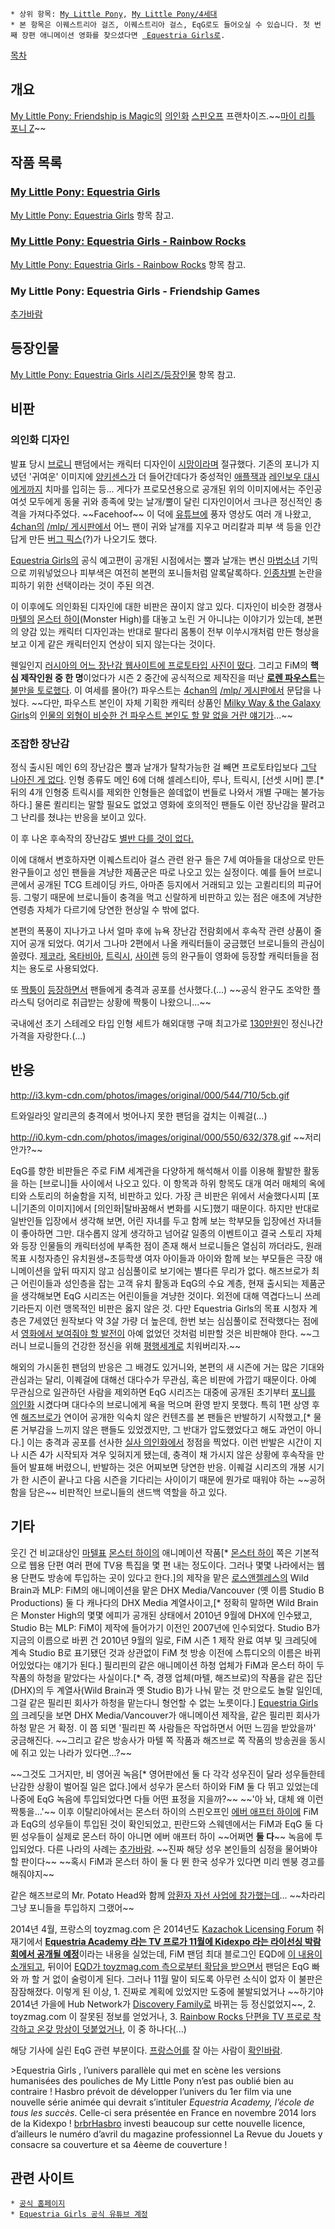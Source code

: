  * 상위 항목: [[My Little Pony]], [[My Little Pony/4세대]]
 * 본 항목은 이퀘스트리아 걸즈, 이퀘스트리아 걸스, EqG로도 들어오실 수 있습니다. 첫 번째 장편 애니메이션 영화를 찾으셨다면 [[My Little Pony: Equestria Girls|]]로.



[[목차]]
== 개요 ==
[[My Little Pony: Friendship is Magic]]의 [[의인화]] [[스핀오프]] 프랜차이즈.~~[[파워퍼프걸Z|마이 리틀 포니 Z]]~~

== 작품 목록 ==
=== [[My Little Pony: Equestria Girls]] ===
[[My Little Pony: Equestria Girls]] 항목 참고.

=== [[My Little Pony: Equestria Girls - Rainbow Rocks]] ===
[[My Little Pony: Equestria Girls - Rainbow Rocks]] 항목 참고.

=== My Little Pony: Equestria Girls - Friendship Games ===

[[추가바람]]

== 등장인물 ==
[[My Little Pony: Equestria Girls 시리즈/등장인물]] 항목 참고.

== 비판 ==
=== 의인화 디자인 ===
발표 당시 [[브로니]] 팬덤에서는 캐릭터 디자인이 [[시망]]이라며 절규했다. 기존의 포니가 지녔던 '귀여운' 이미지에 [[양키센스]]가 더 들어간데다가 중성적인 [[애플잭(Friendship is Magic)|애플잭]]과 [[레인보우 대시(Friendship is Magic)|레인보우 대시]]에게까지 치마를 입히는 등... 게다가 프로모션용으로 공개된 위의 이미지에서는 주인공 여섯 모두에게 동물 귀와 종족에 맞는 날개/뿔이 달린 디자인이어서 크나큰 정신적인 충격을 가져다주었다. ~~Facehoof~~ 이 덕에 [[유튜브]]에 풍자 영상도 여러 개 나왔고, [[4chan]]의 [[4chan/게시판#s-5|/mlp/ 게시판]]에서 어느 팬이 귀와 날개를 지우고 머리칼과 피부 색 등을 인간답게 만든 [https://derpibooru.org/271226 버그 픽스](?)가 나오기도 했다.


[[Equestria Girls]]의 공식 예고편이 공개된 시점에서는 뿔과 날개는 변신 [[마법소녀]] 기믹으로 끼워넣었으나 피부색은 여전히 본편의 포니들처럼 알록달록하다. [[인종차별]] 논란을 피하기 위한 선택이라는 것이 주된 의견.

이 이후에도 의인화된 디자인에 대한 비판은 끊이지 않고 있다. 디자인이 비슷한 경쟁사 [[마텔]]의 [[몬스터 하이]](Monster High)를 대놓고 노린 거 아니냐는 이야기가 있는데, 본편의 양감 있는 캐릭터 디자인과는 반대로 팔다리 몸통이 전부 이쑤시개처럼 만든 형상을 보고 이게 같은 캐릭터인지 연상이 되지 않는다는 것이다. 

웬일인지 [http://lillu.ru/product/kukla-my-little-pony-equestria-girls-devochki-ekvestrii-raduga-desh-eppldzhek-pinki-paj-i-td/ 러시아의 어느 장난감 웹사이트에 프로토타입 사진이 떴다]. 그리고 FiM의 '''핵심 제작인원 중 한 명'''이었다가 시즌 2 중간에 공식적으로 제작진을 떠난 '''[[로렌 파우스트]]'''는 [https://twitter.com/Fyre_flye/status/339163075146022912 불만을 토로했다]. 이 여세를 몰아(?) 파우스트는 [[4chan]]의 [[4chan/게시판#s-5|/mlp/ 게시판]]에서 문답을 나눴다. ~~다만, 파우스트 본인이 자체 기획한 캐릭터 상품인 [http://milkywayandthegalaxygirls.com/ Milky Way & the Galaxy Girls]의 [http://peppersupreme.tumblr.com/post/51563795049/whoo-is-writing-laughingskeleton 인물의 외형이 비슷한 건 파우스트 본인도 할 말 없을 거란 얘기가]...~~

=== 조잡한 장난감 ===
정식 출시된 메인 6의 장난감은 뿔과 날개가 탈착가능한 걸 빼면 프로토타입보다 [http://www.equestriadaily.com/2013/06/fluttershy-pinkie-pie-rarity-and.html 그닥 나아진 게 없다]. 인형 종류도 메인 6에 더해 셀레스티아, 루나, 트릭시, [선셋 시머] 뿐.[* 뒤의 4개 인형중 트릭시를 제외한 인형들은 쓸데없이 번들로 나와서 개별 구매는 불가능 하다.] 물론 퀼리티는 말할 필요도 없었고 영화에 호의적인 팬들도 이런 장난감을 팔려고 그 난리를 쳤냐는 반응을 보이고 있다.

이 후 나온 후속작의 장난감도 [http://instagram.com/p/kctriFoyS-/ 별반 다를 것이 없다.]

이에 대해서 변호하자면 이퀘스트리아 걸스 관련 완구 들은 7세 여아들을 대상으로 만든 완구들이고 성인 팬들을 겨냥한 제품군은 따로 나오고 있는 실정이다. 예를 들어 브로니콘에서 공개된 TCG 트레이딩 카드, 아마존 등지에서 거래되고 있는 고퀼리티의 피규어 등. 그렇기 때문에 브로니들이 충격을 먹고 신랄하게 비판하고 있는 점은 애초에 겨냥한 연령층 자체가 다르기에 당연한 현상일 수 밖에 없다.

본편의 폭풍이 지나가고 나서 얼마 후에 뉴욕 장난감 전람회에서 후속작 관련 상품이 줄지어 공개 되었다. 여기서 그나마 2편에서 나올 캐릭터들이 궁금했던 브로니들의 관심이 쏠렸다. [http://1.bp.blogspot.com/-SkhNR8EOLVY/UwAMpRk_YDI/AAAAAAAADLk/DgzxkslBxjQ/s280/4.jpg 제코라], [http://2.bp.blogspot.com/-P0M7wDVzgJs/UwAMpa11qZI/AAAAAAAADLg/1Q5g5mZpy-k/s280/5.jpg 옥타비아], [http://mylittlewiki.org/wiki/File:Mib-rainbow-rocks-trixie.jpg 트릭시], [http://instagram.com/p/kcteH-IySj/ 사이렌] 등의 완구들이 영화에 등장할 캐릭터들을 점치는 용도로 사용되었다.

또 [http://www.equestriadaily.com/2014/03/knockoff-or-real-molded-equestria-girls.html 짝퉁이] [http://www.equestriadaily.com/2014/12/the-greatest-equestria-girls-knockoff.html?m=1 등장하면서] 팬들에게 충격과 공포를 선사했다.(...) ~~공식 완구도 조악한 플라스틱 덩어리로 취급받는 상황에 짝퉁이 나왔으니...~~

국내에선 초기 스테레오 타입 인형 세트가 해외대행 구매 최고가로 [http://m.shop.interpark.com/product/2147081149/0000100000 130만원]인 정신나간 가격을 자랑한다.(...)

== 반응 ==
http://i3.kym-cdn.com/photos/images/original/000/544/710/5cb.gif

트와일라잇 알리콘의 충격에서 벗어나지 못한 팬덤을 겊치는 이퀘걸(...)

http://i0.kym-cdn.com/photos/images/original/000/550/632/378.gif
~~저리안가?~~

EqG를 향한 비판들은 주로 FiM 세계관을 다양하게 해석해서 이를 이용해 활발한 활동을 하는 [브로니]들 사이에서 나오고 있다. 이 항목과 하위 항목도 대개 여러 매체의 옥에 티와 스토리의 허술함을 지적, 비판하고 있다. 가장 큰 비판은 위에서 서술했다시피 [포니|기존의 이미지]에서 [의인화|탈바꿈해서 변화를 시도]했기 때문이다. 하지만 반대로 일반인들 입장에서 생각해 보면, 어린 자녀를 두고 함께 보는 학부모들 입장에선 자녀들이 좋아하면 그만. 대수롭지 않게 생각하고 넘어갈 일종의 이벤트이고 결국 스토리 자체와 등장 인물들의 캐릭터성에 부족한 점이 존재 해서 브로니들은 열심히 까더라도, 원래 목표 시청자층인 유치원생~초등학생 여자 아이들과 아이와 함께 보는 부모들은 극장 애니메이션을 앞뒤 따지지 않고 심심풀이로 보기에는 별다른 무리가 없다. 해즈브로가 최근 어린이들과 성인층을 잡는 고객 유치 활동과 EqG의 수요 계층, 현재 출시되는 제품군을 생각해보면 EqG 시리즈는 어린이들을 겨냥한 것이다. 외전에 대해 역겹다느니 쓰레기라든지 이런 맹목적인 비판은 옳지 않은 것. 다만 Equestria Girls의 목표 시청자 계층은 7세였던 원작보다 약 3살 가량 더 높은데, 한번 보는 심심풀이로 전락했다는 점에서 [[극장판 보정|영화에서 보여줘야 할 발전]]이 아예 없었던 것처럼 비판할 것은 비판해야 한다. ~~그러니 브로니들의 건강한 정신을 위해 [[평행세계]]로 치워버리자.~~

해외의 가시돋힌 팬덤의 반응은 그 배경도 있거니와, 본편의 새 시즌에 거는 많은 기대와 관심과는 달리, 이퀘걸에 대해선 대다수가 무관심, 혹은 비판에 가깝기 때문이다. 아예 무관심으로 일관하던 사람을 제외하면 EqG 시리즈는 대중에 공개된 초기부터 [[포니]]를 [[의인화]] 시켰다며 대다수의 브로니에게 욕을 먹으며 환영 받지 못했다. 특히 1편 상영 후엔 [[해즈브로]]가 연이어 공개한 익숙치 않은 컨텐츠를 본 팬들은 반발하기 시작했고,[* 물론 거부감을 느끼지 않은 팬들도 있었겠지만, 그 반대가 압도했었다고 해도 과언이 아니다.] 이는 충격과 공포를 선사한 [[My Little Pony: Equestria Girls/삽입곡#s-7.1|실사 의인화]]에서 정점을 찍었다. 이런 반발은 시간이 지나 시즌 4가 시작되자 겨우 잊혀지게 됐는데, 충격이 채 가시지 않은 상황에 후속작을 만들어 발표해 버렸으니, 반발하는 것은 어찌보면 당연한 반응. 이퀘걸 시리즈의 개봉 시기가 한 시즌이 끝나고 다음 시즌을 기다리는 사이이기 때문에 뭔가로 때워야 하는 ~~공허함을 담은~~ 비판적인 브로니들의 샌드백 역할을 하고 있다.

== 기타 ==
웃긴 건 비교대상인 [[마텔]]표 [[몬스터 하이]]의 애니메이션 작품[* [[몬스터 하이]] 쪽은 기본적으로 웹용 단편 여러 편에 TV용 특집을 몇 편 내는 정도이다. 그러나 몇몇 나라에서는 웹용 단편도 방송에 투입하는 곳이 있다고 한다.]의 제작을 맡은 [[로스앤젤레스]]의 Wild Brain과 MLP: FiM의 애니메이션을 맡은 DHX Media/Vancouver (옛 이름 Studio B Productions) 둘 다 캐나다의 DHX Media 계열사이고,[* 정확히 말하면 Wild Brain은 Monster High의 몇몇 에피가 공개된 상태에서 2010년 9월에 DHX에 인수됐고, Studio B는 MLP: FiM이 제작에 들어가기 이전인 2007년에 인수되었다. Studio B가 지금의 이름으로 바뀐 건 2010년 9월의 일로, FiM 시즌 1 제작 완료 여부 및 크레딧에 계속 Studio B로 표기됐던 것과 상관없이 FiM 첫 방송 이전에 스튜디오의 이름은 바뀌어있었다는 얘기가 된다.] 필리핀의 같은 애니메이션 하청 업체가 FiM과 몬스터 하이 두 작품의 하청을 맡았다는 사실이다.[* 즉, 경쟁 업체(마텔, 해즈브로)의 작품을 같은 집단(DHX)의 두 계열사(Wild Brain과 옛 Studio B)가 나눠 맡는 것 만으로도 놀랄 일인데, 그걸 같은 필리핀 회사가 하청을 맡는다니 형언할 수 없는 노릇이다.] [[Equestria Girls]]의 크레딧을 보면 DHX Media/Vancouver가 애니메이션 제작을, 같은 필리핀 회사가 하청 맡은 거 확정. 이 쯤 되면 '필리핀 쪽 사람들은 작업하면서 어떤 느낌을 받았을까' 궁금해진다. ~~그리고 같은 방송사가 마텔 쪽 작품과 해즈브로 쪽 작품의 방송권을 동시에 쥐고 있는 나라가 있다면...?~~

~~그것도 그거지만, 비 영어권 녹음[* 영어판에선 둘 다 각각 성우진이 달라 성우들한테 난감한 상황이 벌어질 일은 없다.]에서 성우가 몬스터 하이와 FiM 둘 다 뛰고 있었는데 나중에 EqG 녹음에 투입되었다면 다들 어떤 표정을 지을까?~~ ~~'아 놔, 대체 왜 이런 짝퉁을...'~~ 이후 이탈리아에서는 몬스터 하이의 스핀오프인 [[에버 애프터 하이]]에 FiM과 EqG의 성우들이 투입된 것이 확인되었고, 핀란드와 스웨덴에서는 FiM과 EqG 둘 다 뛴 성우들이 실제로 몬스터 하이 아니면 에버 애프터 하이 ~~어쩌면 '''둘 다'''~~ 녹음에 투입되었다. 다른 나라의 사례는 [[추가바람]]. ~~진짜 해당 성우 본인들의 심정을 물어봐야 할 판이다~~ ~~혹시 FiM과 몬스터 하이 둘 다 뛴 한국 성우가 있다면 미리 멘붕 경고를 해줘야지~~

같은 해즈브로의 Mr. Potato Head와 함께 [http://www.baldcartoons.com/ 암환자 자선 사업에 참가했는데]... ~~차라리 그냥 포니들을 투입하지 그랬어~~

2014년 4월, 프랑스의 toyzmag.com 은 2014년도 [http://forumlicence.kazachok.com/?lang=EN Kazachok Licensing Forum] 취재기에서 '''[http://www.toyzmag.com/2014/04/kazachok-2014-hasbro-tranformers-et-my-little-pony/ Equestria Academy 라는 TV 프로가 11월에 Kidexpo 라는 라이선싱 박람회에서 공개될 예정]'''이라는 내용을 실었는데, FiM 팬덤 최대 블로그인 EQD에 [http://www.equestriadaily.com/2014/04/more-speculation-kazachok-licensing.html 이 내용이 소개되고], 뒤이어 [http://www.equestriadaily.com/2014/05/equestria-girls-equestria-academy.html EQD가 toyzmag.com 측으로부터 확답을 받으면서] 팬덤은 EqG 빠와 까 할 거 없이 술렁이게 된다. 그러나 11월 말이 되도록 아무런 소식이 없자 이 불판은 잠잠해졌다. 이렇게 된 이상, 1. 진짜로 계획에 있었지만 도중에 불발되었거나 ~~하기야 2014년 가을에 Hub Network가 [[Discovery Family]]로 바뀌는 등 정신없었지~~, 2. toyzmag.com 이 잘못된 정보를 얻었거나, 3. [[찌라시|Rainbow Rocks 단편을 TV 프로로 착각하고 온갖 망상이 덧붙었거나]], 이 중 하나다(...)

해당 기사에 실린 EqG 관련 부분이다. [[프랑스어]]를 잘 아는 사람이 [[확인바람]].

>Equestria Girls , l’univers parallèle qui met en scène les versions humanisées des  pouliches de My Little Pony n’est pas oublié bien au contraire ! Hasbro prévoit de développer l’univers du 1er film via une nouvelle série animée qui devrait s’intituler ''Equestria Academy, l’école de tous les succès''. Celle-ci sera présentée en France en novembre 2014 lors de la Kidexpo ! [[br]][[br]]Hasbro investi beaucoup sur cette nouvelle licence, d’ailleurs le numéro d’avril du magazine professionnel La Revue du Jouets y consacre sa couverture et sa 4èeme de couverture !

== 관련 사이트 ==
 * [http://www.hasbro.com/equestria-girls/en_us/ 공식 홈페이지]
 * [http://www.youtube.com/user/mlpequestriagirls Equestria Girls 공식 유튜브 계정]
